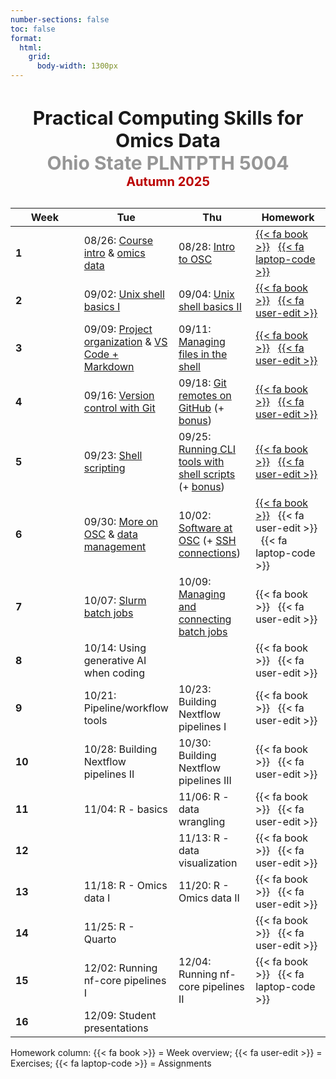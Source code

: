 ```yaml
---
number-sections: false
toc: false
format:
  html:
    grid:
      body-width: 1300px
---
```


<h3 align="center" style="font-size:30px">

Practical Computing Skills for Omics Data <br> [Ohio State PLNTPTH 5004<br>]{style="color:#969696"} [Autumn 2025]{style="color:#bb0000; font-size:20px"}

</h3>

| Week | Tue | Thu | Homework |
|------------------|------------------|------------------|------------------|
| **1** | 08/26: [Course intro](week01/w1_01_course-intro.qmd) & [omics data](week01/w1_02_omics-data.qmd) | 08/28: [Intro to OSC](week01/w1_03_osc.qmd) | [{{< fa book >}}](week01/w1_overview.qmd)   [{{< fa laptop-code >}}](week01/w1_ua_osc-setup.qmd) |
| **2** | 09/02: [Unix shell basics I](week02/w2_01_shell.qmd) | 09/04: [Unix shell basics II](week02/w2_02_shell.qmd) | [{{< fa book >}}](week02/w2_overview.qmd)   [{{< fa user-edit >}}](week02/w2_exercises.qmd) |
| **3** | 09/09: [Project organization](week03/w3_1_project-org.qmd) & [VS Code + Markdown](week03/w3_2_vscode-markdown.qmd) | 09/11: [Managing files in the shell](week03/w3_3_shellfiles.qmd) | [{{< fa book >}}](week03/w3_overview.qmd)   [{{< fa user-edit >}}](week03/w3_exercises.qmd) |
| **4** | 09/16: [Version control with Git](week04/w4_1_git.qmd) | 09/18: [Git remotes on GitHub](week04/w4_2_github.qmd) (+ [bonus](week04/w4_3_advanced-git.qmd)) | [{{< fa book >}}](week04/w4_overview.qmd)   [{{< fa user-edit >}}](week04/w4_exercises.qmd) |
| **5** | 09/23: [Shell scripting](week05/w5_1_scripts.qmd) | 09/25: [Running CLI tools with shell scripts](week05/w5_2_cli-tools.qmd) (+ [bonus](week05/w5_3_bonus.qmd)) | [{{< fa book >}}](week05/w5_overview.qmd)   [{{< fa user-edit >}}](week05/w5_exercises.qmd) |
| **6** | 09/30: [More on OSC](week06/w6_1_osc.qmd) & [data management](week06/w6_2_data-management.qmd) | 10/02: [Software at OSC](week06/w6_2_software.qmd) (+ [SSH connections](week06/w6_3_bonus_ssh.qmd)) | [{{< fa book >}}](week06/w6_overview.qmd)   {{< fa user-edit >}}   {{< fa laptop-code >}} |
| **7** | 10/07: [Slurm batch jobs](week07/w7_1_slurm.qmd) | 10/09: [Managing and connecting batch jobs](week07/w7_2_slurm.qmd) | {{< fa book >}}   {{< fa user-edit >}} |
| **8** | 10/14: Using generative AI when coding |  | {{< fa book >}}   {{< fa user-edit >}} |
| **9** | 10/21: Pipeline/workflow tools | 10/23: Building Nextflow pipelines I | {{< fa book >}}   {{< fa user-edit >}} |
| **10** | 10/28: Building Nextflow pipelines II | 10/30: Building Nextflow pipelines III | {{< fa book >}}   {{< fa user-edit >}} |
| **11** | 11/04: R - basics | 11/06: R - data wrangling | {{< fa book >}}   {{< fa user-edit >}} |
| **12** |  | 11/13: R - data visualization | {{< fa book >}}   {{< fa user-edit >}} |
| **13** | 11/18: R - Omics data I | 11/20: R - Omics data II | {{< fa book >}}   {{< fa user-edit >}} |
| **14** | 11/25: R - Quarto |  | {{< fa book >}}   {{< fa user-edit >}} |
| **15** | 12/02: Running nf-core pipelines I | 12/04: Running nf-core pipelines II | {{< fa book >}}   {{< fa laptop-code >}} |
| **16** | 12/09: Student presentations |  |  |

::: legend2
Homework column: {{< fa book >}} = Week overview; {{< fa user-edit >}} = Exercises; {{< fa laptop-code >}} = Assignments
:::
